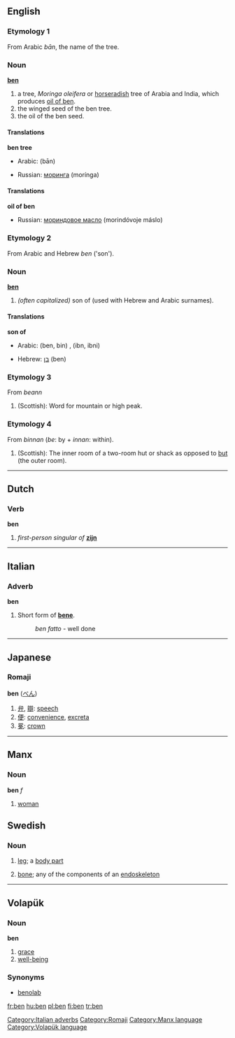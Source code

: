 {{See|Ben}}
==English==
===Etymology 1===
From Arabic ''bān'', the name of the tree.
===Noun===
'''[[ben]]'''

#a tree, ''Moringa oleifera'' or [[horseradish]] tree of Arabia and India, which produces [[oil of ben]].
#the winged seed of the ben tree.
#the oil of the ben seed.

====Translations====
'''ben tree'''
{{top}}
*Arabic: {{ARchar|[[بان]]}} (bān) {{m}}
{{mid}}
*Russian: [[моринга]] (morínga) {{f}}
{{bottom}}

====Translations====
'''oil of ben'''
{{top}}
{{mid}}
*Russian: [[мориндовое масло]] (morindóvoje máslo) {{n}}
{{bottom}}

===Etymology 2===
From Arabic and Hebrew ''ben'' ('son').
===Noun===
'''[[ben]]'''

#''(often capitalized)'' son of (used with Hebrew and Arabic surnames).

====Translations====
'''son of'''
{{top}}
*Arabic: {{ARchar|[[بن]]}} (ben, bin) {{m}}, {{ARchar|[[ابن]]}} (ibn, ibni) {{m}}
{{mid}}
*Hebrew: [[בן]] (ben) {{m}}
{{bottom}}

===Etymology 3===
From {{Gael.}} ''beann'' 
# (Scottish): Word for mountain or high peak.

===Etymology 4===
From {{AS.}} ''binnan'' (''be'': by + ''innan'': within).
# (Scottish): The inner room of a two-room hut or shack as opposed to [[but]] (the outer room).


----

==Dutch==
===Verb=== 
'''ben'''

#''first-person singular of'' '''[[zijn]]'''

----

==Italian==
===Adverb===
'''ben'''

#Short form of '''[[bene]]'''.
#:''ben fatto'' - well done

[[Category:Italian adverbs]]

----

==Japanese==
===Romaji===
[[Category:Romaji]]
'''ben''' ([[べん]]) 
#[[弁]], [[辯]]: [[speech]]
#[[便]]: [[convenience]], [[excreta]]
#[[冕]]: [[crown]]

----
==Manx==
===Noun===
'''ben''' ''f''

#[[woman]]

[[Category:Manx language]]

==Swedish==

===Noun===
{{sv-noun-irreg-n}}
# {{sv-anatomy}} [[leg]]; a [[body part]]
# {{sv-skeleton}} [[bone]]; any of the components of an [[endoskeleton]]

----

==Volapük==
===Noun=== 
'''ben'''

#[[grace]]
#[[well-being]]

===Synonyms===
*[[benolab]]<!--for which, or for both?-->

[[Category:Volapük language]]

[[fr:ben]]
[[hu:ben]]
[[pl:ben]]
[[fi:ben]]
[[tr:ben]]